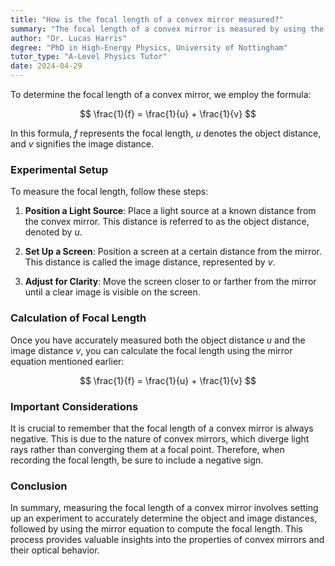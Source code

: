 ```yaml
---
title: "How is the focal length of a convex mirror measured?"
summary: "The focal length of a convex mirror is measured by using the formula 1/f = 1/u + 1/v."
author: "Dr. Lucas Harris"
degree: "PhD in High-Energy Physics, University of Nottingham"
tutor_type: "A-Level Physics Tutor"
date: 2024-04-29
---
```


To determine the focal length of a convex mirror, we employ the formula:

$$
\frac{1}{f} = \frac{1}{u} + \frac{1}{v}
$$

In this formula, $f$ represents the focal length, $u$ denotes the object distance, and $v$ signifies the image distance.

### Experimental Setup

To measure the focal length, follow these steps:

1. **Position a Light Source**: Place a light source at a known distance from the convex mirror. This distance is referred to as the object distance, denoted by $u$.
   
2. **Set Up a Screen**: Position a screen at a certain distance from the mirror. This distance is called the image distance, represented by $v$. 

3. **Adjust for Clarity**: Move the screen closer to or farther from the mirror until a clear image is visible on the screen.

### Calculation of Focal Length

Once you have accurately measured both the object distance $u$ and the image distance $v$, you can calculate the focal length using the mirror equation mentioned earlier:

$$
\frac{1}{f} = \frac{1}{u} + \frac{1}{v}
$$

### Important Considerations

It is crucial to remember that the focal length of a convex mirror is always negative. This is due to the nature of convex mirrors, which diverge light rays rather than converging them at a focal point. Therefore, when recording the focal length, be sure to include a negative sign.

### Conclusion

In summary, measuring the focal length of a convex mirror involves setting up an experiment to accurately determine the object and image distances, followed by using the mirror equation to compute the focal length. This process provides valuable insights into the properties of convex mirrors and their optical behavior.
    
